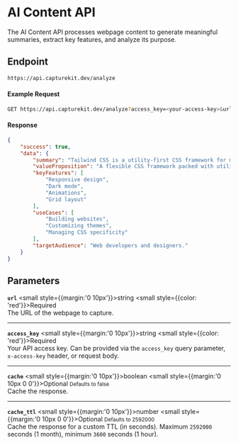 # AI Content API

The AI Content API processes webpage content to generate meaningful summaries, extract key features, and analyze its purpose.

## Endpoint

```bash copy
https://api.capturekit.dev/analyze
```

#### Example Request

```bash copy
GET https://api.capturekit.dev/analyze?access_key=<your-access-key>&url=https://tailwindcss.com
```

#### Response

```json
{
	"success": true,
	"data": {
		"summary": "Tailwind CSS is a utility-first CSS framework for modern web design.",
		"valueProposition": "A flexible CSS framework packed with utility classes.",
		"keyFeatures": [
			"Responsive design",
			"Dark mode",
			"Animations",
			"Grid layout"
		],
		"useCases": [
			"Building websites",
			"Customizing themes",
			"Managing CSS specificity"
		],
		"targetAudience": "Web developers and designers."
	}
}
```

## Parameters

**`url`** <small style={{margin:'0 10px'}}>string</small> <small style={{color: 'red'}}>Required</small><br/>
The URL of the webpage to capture.

---

**`access_key`** <small style={{margin:'0 10px'}}>string</small> <small style={{color: 'red'}}>Required</small><br/>
Your API access key. Can be provided via the `access_key` query parameter, `x-access-key` header, or request body.

---

**`cache`** <small style={{margin:'0 10px'}}>boolean</small> <small style={{margin:'0  10px  0 0'}}>Optional</small> <small>Defaults to false</small><br/>
Cache the response.

---

**`cache_ttl`** <small style={{margin:'0 10px'}}>number</small> <small style={{margin:'0  10px  0 0'}}>Optional</small> <small>Defaults to 2592000</small><br/>
Cache the response for a custom TTL (in seconds). Maximum `2592000` seconds (1 month), minimum `3600` seconds (1 hour).

